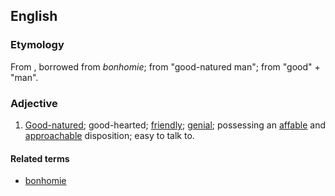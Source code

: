 ==English==

===Etymology===
From {{term|bonhomie}}, borrowed from {{etyl|fr}} ''bonhomie''; from {{term|bonhomme}} "good-natured man"; from {{term|bon}} "good" + {{term|homme}} "man".

===Adjective===
{{en-adj}}

# [[good-natured|Good-natured]]; good-hearted; [[friendly]]; [[genial]]; possessing an [[affable]] and [[approachable]] disposition; easy to talk to.

====Related terms====
* [[bonhomie]]